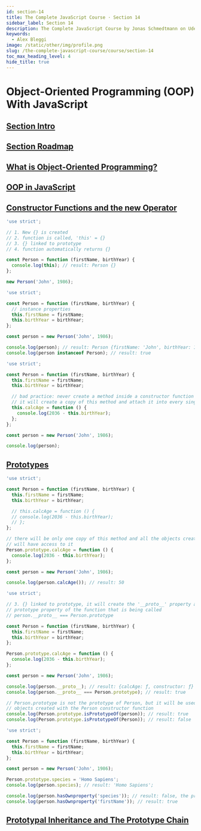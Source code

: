 ```yaml
---
id: section-14
title: The Complete JavaScript Course · Section 14
sidebar_label: Section 14
description: The Complete JavaScript Course by Jonas Schmedtmann on Udemy.
keywords:
  - Alex Bleggi
image: /static/other/img/profile.png
slug: /the-complete-javascript-course/course/section-14
toc_max_heading_level: 4
hide_title: true
---
```



# Object-Oriented Programming (OOP) With JavaScript

## [Section Intro](https://www.udemy.com/course/the-complete-javascript-course/learn/lecture/22649023#overview)

## [Section Roadmap](https://www.udemy.com/course/the-complete-javascript-course/learn/lecture/22664029#overview)

## [What is Object-Oriented Programming?](https://www.udemy.com/course/the-complete-javascript-course/learn/lecture/22649033#overview)

## [OOP in JavaScript](https://www.udemy.com/course/the-complete-javascript-course/learn/lecture/22649037#overview)

## [Constructor Functions and the new Operator](https://www.udemy.com/course/the-complete-javascript-course/learn/lecture/22649039#overview)

```js title="srcipt.js"
'use strict';

// 1. New {} is created
// 2. function is called, 'this' = {}
// 3. {} linked to prototype
// 4. function automatically returns {}

const Person = function (firstName, birthYear) {
  console.log(this); // result: Person {}
};

new Person('John', 1986);
```

```js title="srcipt.js"
'use strict';

const Person = function (firstName, birthYear) {
  // instance properties
  this.firstName = firstName;
  this.birthYear = birthYear;
};

const person = new Person('John', 1986);

console.log(person); // result: Person {firstName: 'John', birthYear: 1986}
console.log(person instanceof Person); // result: true
```

```js title="srcipt.js"
'use strict';

const Person = function (firstName, birthYear) {
  this.firstName = firstName;
  this.birthYear = birthYear;

  // bad practice: never create a method inside a constructor function
  // it will create a copy of this method and attach it into every single object
  this.calcAge = function () {
    console.log(2036 - this.birthYear);
  };
};

const person = new Person('John', 1986);

console.log(person);
```

## [Prototypes](https://www.udemy.com/course/the-complete-javascript-course/learn/lecture/22649045#overview)

```js title="srcipt.js"
'use strict';

const Person = function (firstName, birthYear) {
  this.firstName = firstName;
  this.birthYear = birthYear;

  // this.calcAge = function () {
  // console.log(2036 - this.birthYear);
  // };
};

// there will be only one copy of this method and all the objects created from Person
// will have access to it
Person.prototype.calcAge = function () {
  console.log(2036 - this.birthYear);
};

const person = new Person('John', 1986);

console.log(person.calcAge()); // result: 50
```

```js title="srcipt.js"
'use strict';

// 3. {} linked to prototype, it will create the '__proto__' property and it sets its value to the
// prototype property of the function that is being called
// person.__proto__ === Person.prototype

const Person = function (firstName, birthYear) {
  this.firstName = firstName;
  this.birthYear = birthYear;
};

Person.prototype.calcAge = function () {
  console.log(2036 - this.birthYear);
};

const person = new Person('John', 1986);

console.log(person.__proto__); // result: {calcAge: ƒ, constructor: ƒ}
console.log(person.__proto__ === Person.prototype); // result: true

// Person.prototype is not the prototype of Person, but it will be used as the prototype of all
// objects created with the Person constructor function
console.log(Person.prototype.isPrototypeOf(person)); // result: true
console.log(Person.prototype.isPrototypeOf(Person)); // result: false
```

```js title="srcipt.js"
'use strict';

const Person = function (firstName, birthYear) {
  this.firstName = firstName;
  this.birthYear = birthYear;
};

const person = new Person('John', 1986);

Person.prototype.species = 'Homo Sapiens';
console.log(person.species); // result: 'Homo Sapiens';

console.log(person.hasOwnproperty('species')); // result: false, the property is in 'Person' prototype
console.log(person.hasOwnproperty('firstName')); // result: true
```

## [Prototypal Inheritance and The Prototype Chain](https://www.udemy.com/course/the-complete-javascript-course/learn/lecture/22649055#overview)
